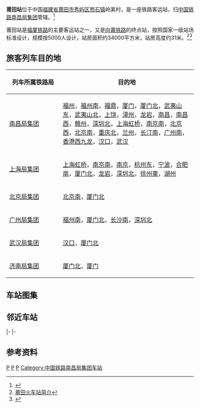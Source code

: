 {{Not|圃田站|蒲田車站}}
{{Infobox China railway station
|车站名称=莆田站
|图片= 莆田站站房(2016.8).jpg
|图片介绍= 莆田站站房
|车站名称拼音=pútián zhàn
|英文名称 = Putian Railway Station
|车站代码 = 34163<ref>根据《中华人民共和国铁路车站代码》（GB/T10302-2010）</ref>
|电报码 = PTS
|拼音码 = PTI
|车站位置=[[福建省|福建省]][[莆田市|莆田市]][[秀屿区|秀屿区]][[笏石镇|笏石镇]]岭美村
|坐标={{coord|25|21|12.77|N|119|3|27.69|E|display=inline,title|scale:10000}}
|始建时间=2009年5月22日
|开通运营=2010年4月26日
|归属=[[中国铁路南昌局集团|中国铁路南昌局集团]]
|线路=[[杭福深铁路|杭福深铁路]]、[[向莆铁路|向莆铁路]]、[[福厦客运专线|福厦客运专线]]（建设中）
|车站等级=[[一等站_(中国大陆)|一等站]]<ref>{{Citation|title=南昌铁路局关于重新公布车站等级等事项的通知|date=2016-06-20}}</ref>
|到发线数目=10
|站台数目=5
|网站=
|站线配置图={{莆田站RDT}}
|站线配置图宽度=370px
}}

'''莆田站'''位于中国[[福建省|福建省]][[莆田市|莆田市]][[秀屿区|秀屿区]][[笏石镇|笏石镇]]岭美村，是一座铁路客运站，归[[中国铁路南昌局集团|中国铁路南昌局集团]]管辖。<ref>{{cite web|title=返程高峰，莆田最忙时|url=http://news.china.com.cn/txt/2015-02/28/content_34913049.htm|accessdate=2017-05-26|author=胡建刚|date=2015-02-28|publisher=中国网|archive-url=https://web.archive.org/web/20150605140406/http://news.china.com.cn/txt/2015-02/28/content_34913049.htm|archive-date=2015-06-05|dead-url=no}}</ref>

莆田站是[[福厦铁路|福厦铁路]]的主要客运站之一，又是[[向莆铁路|向莆铁路]]的终点站，按照国家一级站场标准设计，规模按5000人设计，站房面积约34000平方米，站房高度约31米。<ref>[http://www.putian.gov.cn/a/20100531/00061.html 莆田火车站简介]{{Dead link|date=2018年7月|bot=InternetArchiveBot|fix-attempted=yes}}</ref><ref>{{Cite web|title=福厦高铁莆田站解密|url=http://www.dnkb.com.cn/archive/info/20100424/164810168.shtml|access-date=2012-03-05|archive-url=https://web.archive.org/web/20100429155848/http://www.dnkb.com.cn/archive/info/20100424/164810168.shtml|archive-date=2010-04-29|dead-url=no}}</ref>

==旅客列车目的地==

{| class="wikitable sortable" style="font-size: 90%"
!style="width:8em;"|列车所属铁路局
!目的地
|-
|[[中国铁路南昌局集团|南昌局集团]]
|[[福州站|福州]]，[[福州南站|福州南]]，[[福鼎站|福鼎]]，[[厦门站|厦门]]，[[厦门北站|厦门北]]，[[武夷山东站|武夷山东]]，[[武夷山北站|武夷山北]]，[[上饶站|上饶]]，[[漳州站|漳州]]，[[龙岩站|龙岩]]，[[南昌站_(江西)|南昌]]，[[南昌西站|南昌西]]，[[赣州站|赣州]]，[[深圳北站|深圳北]]，[[上海虹桥站|上海虹桥]]，[[南京南站|南京南]]，[[北京西站|北京西]]，[[北京南站|北京南]]，[[重庆北站|重庆北]]，[[兰州站|兰州]]，[[长汀南站|长汀南]]，[[广州南站|广州南]]，[[香港西九龍站|香港西九龙]]，[[汉口站|汉口]]，[[武汉站|武汉]]
|-
|[[中国铁路上海局集团|上海局集团]]
|[[上海虹桥站|上海虹桥]]，[[南京南站|南京南]]，[[南京站|南京]]，[[杭州东站|杭州东]]，[[宁波站|宁波]]，[[合肥南站|合肥南]]，[[厦门北站|厦门北]]，[[龙岩站|龙岩]]，[[深圳北站|深圳北]]，[[徐州东站|徐州東]]，[[湖州站|湖州]]
|-
|[[中国铁路北京局集团|北京局集团]]
|[[北京南站|北京南]]，[[厦门北站|厦门北]]
|-
|[[中国铁路广州局集团|广州局集团]]
|[[福州南站|福州南]]，[[厦门北站|厦门北]]，[[长沙南站|长沙南]]，[[深圳北站|深圳北]]
|-
|[[中国铁路武汉局集团|武汉局集团]]
|[[汉口站|汉口]]，[[厦门北站|厦门北]]
|-
|[[中国铁路济南局集团|济南局集团]]
|[[厦门北站|厦门北]]，[[厦门站|厦门]]
|}

==车站图集==
{{Gallery
|title=
|footer=
|width=200
|height=
|File:Putian huochezhan 20120302-01.jpg|莆田站外景
|File:Putian huochezhan 20120302-02.jpg|莆田站候车室
|File:Putian Railway Station platform, 2014-06 07.jpg|莆田站月台
|File:莆田站附属公交客运场站.jpg|莆田站附属公交客运场站
|File:PutianStation.jpg|莆田站月台
}}

==邻近车站==
{{start rail box|[[中華人民共和國鐵路運輸|中国铁路]]}}
{{s-inop|[[涵江站|涵江站]]|[[福州站|福州]]方向}}
{{s-line|[[福厦铁路|福厦铁路]]<br />← 20km 莆田站 24km →}}
{{s-inop|[[仙游站|仙游站]]|[[厦门站|厦门]]方向}}
|-
{{s-inop|[[涵江北站|涵江北站]]|[[南昌西站|南昌西]]方向}}
{{s-line|[[向莆铁路|向莆铁路]]<br />← 29km 莆田站 {{0}}{{0}}{{0}}{{0}}{{0}} }}
{{Terminus}}
|-
{{Terminus}}
{{s-line|[[东吴线|东吴线]]<br />{{0}}{{0}}{{0}}{{0}}{{0}}莆田站 5km →}}
{{s-inop|[[莆田东站|莆田东站]]|终点站}}
{{end box}}

==参考资料==
{{commonscat|Putian Railway Station}}
{{reflist}}
{{福厦铁路}}
{{向莆铁路}}
{{福厦客运专线}}

{{DEFAULTSORT:PUTIAN Railway Station}}
[[Category:莆田市铁路车站|P]]
[[Category:秀屿区|P]]
[[Category:2010年啟用的鐵路車站|P]]
[[Category:中国铁路南昌局集团车站|Category:中国铁路南昌局集团车站]]